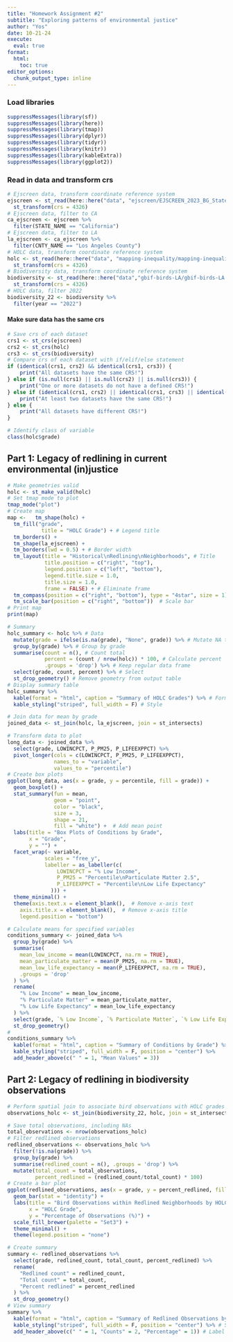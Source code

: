 ```yaml
---
title: "Homework Assignment #2"
subtitle: "Exploring patterns of environmental justice"
author: "Yos"
date: 10-21-24
execute: 
  eval: true
format:
  html:
    toc: true
editor_options: 
  chunk_output_type: inline
---
```


### Load libraries

```r
suppressMessages(library(sf))
suppressMessages(library(here))
suppressMessages(library(tmap))
suppressMessages(library(dplyr))
suppressMessages(library(tidyr))
suppressMessages(library(knitr))
suppressMessages(library(kableExtra))
suppressMessages(library(ggplot2))
```

### Read in data and transform crs

```r
# Ejscreen data, transform coordinate reference system
ejscreen <- st_read(here::here("data", "ejscreen/EJSCREEN_2023_BG_StatePct_with_AS_CNMI_GU_VI.gdb")) %>%
  st_transform(crs = 4326)
# Ejscreen data, filter to CA
ca_ejscreen <- ejscreen %>%
  filter(STATE_NAME == "California")
# Ejscreen data, filter to LA
la_ejscreen <- ca_ejscreen %>%
  filter(CNTY_NAME == "Los Angeles County")
# HOLC data, transform coordinate reference system
holc <- st_read(here::here("data", "mapping-inequality/mapping-inequality-los-angeles.json")) %>%
  st_transform(crs = 4326)
# Biodiversity data, transform coordinate reference system
biodiversity <- st_read(here::here("data","gbif-birds-LA/gbif-birds-LA.shp")) %>%
  st_transform(crs = 4326)
# HOLC data, filter 2022
biodiversity_22 <- biodiversity %>%
  filter(year == "2022")
```

#### Make sure data has the same crs

```r
# Save crs of each dataset
crs1 <- st_crs(ejscreen)
crs2 <- st_crs(holc)
crs3 <- st_crs(biodiversity)
# Compare crs of each dataset with if/elif/else statement
if (identical(crs1, crs2) && identical(crs1, crs3)) {
    print("All datasets have the same CRS!")
} else if (is.null(crs1) || is.null(crs2) || is.null(crs3)) {
    print("One or more datasets do not have a defined CRS!")
} else if (identical(crs1, crs2) || identical(crs1, crs3) || identical(crs2, crs3)) {
    print("At least two datasets have the same CRS!")
} else {
    print("All datasets have different CRS!")
}
```

```r
# Identify class of variable
class(holc$grade)
```


## Part 1: Legacy of redlining in current environmental (in)justice

```r
# Make geometries valid
holc <- st_make_valid(holc)
# Set tmap mode to plot
tmap_mode("plot")
# Create map
map <-   tm_shape(holc) +
  tm_fill("grade", 
           title = "HOLC Grade") + # Legend title
  tm_borders() +
  tm_shape(la_ejscreen) +
  tm_borders(lwd = 0.5) + # Border width
  tm_layout(title = "Historical\nRedlining\nNeighborhoods", # Title
            title.position = c("right", "top"),  
            legend.position = c("left", "bottom"),
            legend.title.size = 1.0,
            title.size = 1.0, 
            frame = FALSE) + # Eliminate frame
  tm_compass(position = c("right", "bottom"), type = "4star", size = 1) +  # Compass
  tm_scale_bar(position = c("right", "bottom"))  # Scale bar
# Print map
print(map)
```

```r
# Summary
holc_summary <- holc %>% # Data
  mutate(grade = ifelse(is.na(grade), "None", grade)) %>% # Mutate NA to None
  group_by(grade) %>% # Group by grade
  summarise(count = n(), # Count total
            percent = (count / nrow(holc)) * 100, # Calculate percent
            .groups = 'drop') %>% # Keep regular data frame
  select(grade, count, percent) %>% # Select
  st_drop_geometry() # Remove geometry from output table
# Display summary table
holc_summary %>%
  kable(format = "html", caption = "Summary of HOLC Grades") %>% # Format
  kable_styling("striped", full_width = F) # Style
```

```r
# Join data for mean by grade
joined_data <- st_join(holc, la_ejscreen, join = st_intersects)
```

```r
# Transform data to plot
long_data <- joined_data %>%
  select(grade, LOWINCPCT, P_PM25, P_LIFEEXPPCT) %>%
  pivot_longer(cols = c(LOWINCPCT, P_PM25, P_LIFEEXPPCT), 
               names_to = "variable", 
               values_to = "percentile")
# Create box plots
ggplot(long_data, aes(x = grade, y = percentile, fill = grade)) +
  geom_boxplot() +
  stat_summary(fun = mean, 
               geom = "point", 
               color = "black", 
               size = 3, 
               shape = 21, 
               fill = "white") +  # Add mean point
  labs(title = "Box Plots of Conditions by Grade",
       x = "Grade",
       y = "") +
  facet_wrap(~ variable, 
            scales = "free_y", 
            labeller = as_labeller(c(
                LOWINCPCT = "% Low Income",
                P_PM25 = "Percentile\nParticulate Matter 2.5",
                P_LIFEEXPPCT = "Percentile\nLow Life Expectancy"
              ))) + 
  theme_minimal() +
  theme(axis.text.x = element_blank(),  # Remove x-axis text
    axis.title.x = element_blank(),  # Remove x-axis title
    legend.position = "bottom")
```

```r
# Calculate means for specified variables
conditions_summary <- joined_data %>%
  group_by(grade) %>%
  summarise(
    mean_low_income = mean(LOWINCPCT, na.rm = TRUE),
    mean_particulate_matter = mean(P_PM25, na.rm = TRUE),
    mean_low_life_expectancy = mean(P_LIFEEXPPCT, na.rm = TRUE),
    .groups = 'drop'
  ) %>%
  rename(
    "% Low Income" = mean_low_income,
    "% Particulate Matter" = mean_particulate_matter,
    "% Low Life Expectancy" = mean_low_life_expectancy
  ) %>%
  select(grade, `% Low Income`, `% Particulate Matter`, `% Low Life Expectancy`) %>%
  st_drop_geometry()
#
conditions_summary %>%
  kable(format = "html", caption = "Summary of Conditions by Grade") %>%
  kable_styling("striped", full_width = F, position = "center") %>%
  add_header_above(c(" " = 1, "Mean Values" = 3))
```

## Part 2: Legacy of redlining in biodiversity observations

```r
# Perform spatial join to associate bird observations with HOLC grades
observations_holc <- st_join(biodiversity_22, holc, join = st_intersects) 
```

```r
# Save total observations, including NAs
total_observations <- nrow(observations_holc)
# Filter redlined observations 
redlined_observations <- observations_holc %>%
  filter(!is.na(grade)) %>%
  group_by(grade) %>%
  summarise(redlined_count = n(), .groups = 'drop') %>%
  mutate(total_count = total_observations, 
         percent_redlined = (redlined_count/total_count) * 100)
# Create a bar plot
ggplot(redlined_observations, aes(x = grade, y = percent_redlined, fill = grade)) +
  geom_bar(stat = "identity") +
  labs(title = "Bird Observations within Redlined Neighborhoods by HOLC Grade",
       x = "HOLC Grade",
       y = "Percentage of Observations (%)") +
  scale_fill_brewer(palette = "Set3") +
  theme_minimal() +
  theme(legend.position = "none")
```

```r
# Create summary
summary <- redlined_observations %>%  
  select(grade, redlined_count, total_count, percent_redlined) %>%
  rename(
    "Redlined count" = redlined_count,
    "Total count" = total_count,
    "Percent redlined" = percent_redlined
  ) %>%
  st_drop_geometry()
# View summary
summary %>%
  kable(format = "html", caption = "Summary of Redlined Observations by Grade") %>% # Format
  kable_styling("striped", full_width = F, position = "center") %>% # Style
  add_header_above(c(" " = 1, "Counts" = 2, "Percentage" = 1)) # Label
```
